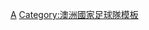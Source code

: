 {{National squad
 | name      = 2008年奥运会男子足球澳大利亚参赛名单
 | bg        = #FCD116
 | fg        = #008751
 | country   = 澳大利亚
 | title     = -{zh-hans:澳大利亚;zh-hant:澳洲}-隊參賽名單
 | flag      = Australia
 | comp link = 2008年夏季奧林匹克運動會男子足球比賽
 | comp      = 2008年夏季奥运会男子足球比赛
 | p1        = [[亚当·费德里奇|-{zh-hans:费德里奇;zh-hk:費達歷斯;zh-tw:費德里奇;}-]] 
 | p2        = [[Jade North|诺思]] 
 | p3        = [[阿德里安·莱伊尔|-{zh-hans:莱伊尔;zh-hk:利亞;zh-tw:萊吉爾;}-]] 
 | p4        = [[马克·米利甘|-{zh-hans:米利甘;zh-hk:米利根;zh-tw:米利甘;}-]]  
 | p5        = [[马修·斯皮拉诺维奇|-{zh-hans:斯皮拉诺维奇;zh-hk:沙比蘭洛域;zh-tw:斯皮拉諾維奇;}-]] 
 | p6        = [[尼古拉·杜普史丹利|托波尔-斯坦利]] 
 | p7        = [[尼爾·基爾堅尼|-{zh-hans:基尔肯尼;zh-hk:基爾堅尼;zh-tw:基爾肯尼;}-]] 
 | p8        = [[Stuart Musialik|穆夏利克]] 
 | p9        = [[馬克·布歷治|-{zh-hans:布里奇;zh-hk:布歷治;zh-tw:布里奇;}-]] 
 | p10       = [[阿奇·汤普森|-{zh-hans:阿奇·汤普森;zh-hk:艾奇·湯臣;zh-tw:阿奇·湯普森;}-]] 
 | p11       = [[大衛·卡尼]] 
 | p12       = [[Trent McClenahan|麦克莱纳汉]]
 | p13       = [[鲁宾·扎德科维奇|-{zh-hans:扎德科维奇;zh-hk:薩哥維治;zh-tw:扎德科維奇;}-]] 
 | p14       = [[詹姆斯·特羅伊西|特罗伊希]]
 | p15       = [[Kristian Sarkies|萨杰斯]] 
 | p16       = [[比利·塞萊斯基|塞莱斯基]] 
 | p17       = [[尼基塔·盧卡維奇亞|鲁卡维夏]] 
 | p18       = [[Tando Velaphi|韦拉皮]] 
 | p19       = [[麥·西蒙|西蒙]] 
 | coach     = [[格拉咸·阿諾特|-{zh-hans:阿诺德;zh-hk:阿諾特;}-]]
}}<noinclude>[[Category:2008年奥运会男子足球参赛名单模板|A]]
[[Category:澳洲國家足球隊模板]]

</noinclude>